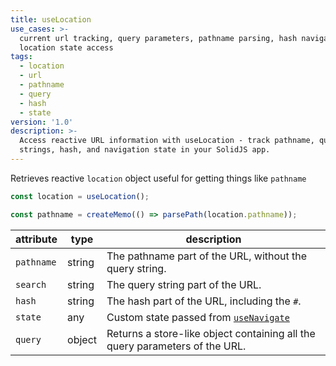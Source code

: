 ```yaml
---
title: useLocation
use_cases: >-
  current url tracking, query parameters, pathname parsing, hash navigation,
  location state access
tags:
  - location
  - url
  - pathname
  - query
  - hash
  - state
version: '1.0'
description: >-
  Access reactive URL information with useLocation - track pathname, query
  strings, hash, and navigation state in your SolidJS app.
---
```


Retrieves reactive `location` object useful for getting things like `pathname`

```js
const location = useLocation();

const pathname = createMemo(() => parsePath(location.pathname));
```

| attribute  | type   | description                                                                               |
| ---------- | ------ | ----------------------------------------------------------------------------------------- |
| `pathname` | string | The pathname part of the URL, without the query string.                                   |
| `search`   | string | The query string part of the URL.                                                         |
| `hash`     | string | The hash part of the URL, including the `#`.                                              |
| `state`    | any    | Custom state passed from [`useNavigate`](/solid-router/reference/primitives/use-navigate) |
| `query`    | object | Returns a store-like object containing all the query parameters of the URL.               |
